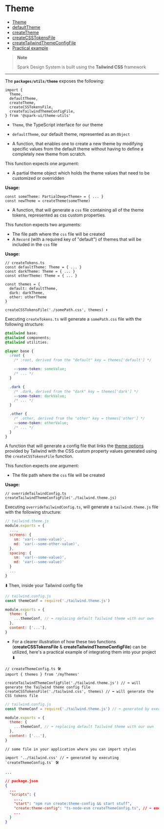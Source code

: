 
<Meta title="utils/Theme" />

# Theme

- [Theme](#theme-interface)
- [defaultTheme](#default-theme)
- [createTheme](#createtheme)
- [createCSSTokensFile](#createcsstokensfile)
- [createTailwindThemeConfigFile](#createtailwindthemeconfigfile)
- [Practical example](#practical-example)

> **Note**
>
> Spark Design System is built using the **Tailwind CSS** framework

---

The **`packages/utils/theme`** exposes the following:

```tsx
import {
  Theme,
  defaultTheme,
  createTheme,
  createCSSTokensFile,
  createTailwindThemeConfigFile,
} from '@spark-ui/theme-utils'
```

<StoryHeading label="theme interface" as="h4" />

- `Theme`, the TypeScript interface for our theme

<StoryHeading label="default theme" as="h4" />

- `defaultTheme`, our default theme, represented as an `Object`

<StoryHeading label="createTheme" as="h4" />

- A function, that enables one to create a new theme by modifying specific values from the default theme without having to define a completely new theme from scratch.

This function expects one argument:

- A partial theme object which holds the theme values that need to be customized or overridden

**Usage:**

```tsx
const someTheme: PartialDeep<Theme> = { ... }
const newTheme = createTheme(someTheme)

```

<StoryHeading label="createCSSTokensFile" as="h4" />

- A function, that will generate a `css` file containing all of the theme tokens, represented as css custom properties.

This function expects two arguments:

- The file path where the `css` file will be created
- A `Record` (with a required key of "default") of themes that will be included in the `css` file

**Usage:**

```tsx
// createTokens.ts
const defaultTheme: Theme = { ... }
const darkTheme: Theme = { ... }
const otherTheme: Theme = { ... }

const themes = {
  default: defaultTheme,
  dark: darkTheme,
  other: otherTheme
}

createCSSTokensFile('./somePath.css', themes) ⬇️

```

Executing `createTokens.ts` will generate a `somePath.css` file with the following structure:

```css
@tailwind base;
@tailwind components;
@tailwind utilities;

@layer base {
  :root {
    /* :root, derived from the "default" key ↔️ themes['default'] */

    --some-token: someValue;
    /* ... */
  }

  .dark {
    /* .dark, derived from the "dark" key ↔️ themes['dark'] */
    --some-token: darkValue;
    /* ... */
  }

  .other {
    /* .other, derived from the "other" key ↔️ themes['other'] */
    --some-token: otherValue;
    /* ... */
  }
}
```

<StoryHeading label="createTailwindThemeConfigFile" as="h4" />

A function that will generate a config file that links the [theme options](https://tailwindcss.com/docs/theme#configuration-reference) provided by Tailwind with the CSS custom property values generated using the `createCSSTokensFile` function.

This function expects one argument:

- The file path where the `css` file will be created

**Usage:**

```tsx
// overrideTailwindConfig.ts
createTailwindThemeConfigFile('./tailwind.theme.js)

```

Executing `overrideTailwindConfig.ts`, will generate a `tailwind.theme.js` file with the following structure:

```js
// tailwind.theme.js
module.exports = {
  ...,
  screens: {
    sm: 'var(--some-value)',
    md: 'var(--some-other-value)',
  },
  spacing: {
    sm: 'var(--some-value)',
    md: 'var(--some-value)'
  }
  ...
}
```

⬇️ Then, inside your Tailwind config file

```js
// tailwind.config.js
const themeConf = require('./tailwind.theme.js')

module.exports = {
  theme: {
    ...themeConf, // ⬅️ replacing default Tailwind theme with our own
  },
  content: ['...'],
}
```

<StoryHeading label="Practical Example" as="h3" />

- For a clearer illustration of how these two functions (**createCSSTokensFile** & **createTailwindThemeConfigFile**) can be utilized, here's a practical example of integrating them into your project ⬇️

```tsx
// createThemeConfig.ts 🛠️
import { themes } from '/myThemes'

createTailwindThemeConfigFile('./tailwind.theme.js') // ⬅️ will generate the Tailwind theme config file
createCSSTokensFile('./tailwind.css', themes) // ⬅️ will generate the CSS tokens file
```

```js
// tailwind.config.js
const themeConf = require('./tailwind.theme.js') // ⬅️ generated by executing `createThemeConfig.ts` 🛠️

module.exports = {
  theme: {
    ...themeConf, // ⬅️ replacing default Tailwind theme with our own
  },
  content: ['...'],
}
```

```tsx
// some file in your application where you can import styles

import '../tailwind.css' // ⬅️ generated by executing `createThemeConfig.ts` 🛠️

...
```

```json
// package.json
{
  ...
  "scripts": {
    ...,
    "start": "npm run create:theme-config && start stuff",
    "create:theme-config": "ts-node-esm createThemeConfig.ts", // ⬅️ executing `createThemeConfig.ts` 🛠️
    ...
  }
}
```
